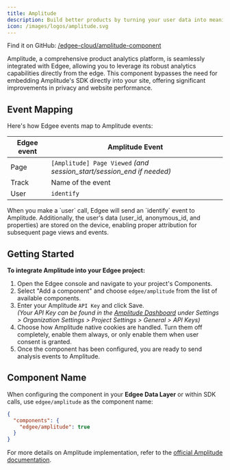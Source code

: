 ```yaml
---
title: Amplitude
description: Build better products by turning your user data into meaningful insights, using Amplitude's digital analytics platform, **now at the edge**.
icon: /images/logos/amplitude.svg
---
```



<EdgeeSdk />

Find it on GitHub: [<Icon icon="github" iconType="solid" /> /edgee-cloud/amplitude-component](https://github.com/edgee-cloud/amplitude-component)

Amplitude, a comprehensive product analytics platform, is seamlessly integrated with Edgee, allowing you to leverage 
its robust analytics capabilities directly from the edge. This component bypasses the need for embedding Amplitude's SDK directly into your site, 
offering significant improvements in privacy and website performance.


## Event Mapping

Here's how Edgee events map to Amplitude events:

| Edgee event | Amplitude Event     |
|-------------|----------------|
| Page        | `[Amplitude] Page Viewed` _(and session_start/session_end if needed)_ |
| Track       | Name of the event |
| User        | `identify` |

<Note>
  When you make a `user` call, Edgee will send an `identify` event to Amplitude.
  Additionally, the user's data (user_id, anonymous_id, and properties) are stored on the device,
  enabling proper attribution for subsequent page views and events.
</Note>


## Getting Started

**To integrate Amplitude into your Edgee project:**

1. Open the Edgee console and navigate to your project's Components.
2. Select "Add a component" and choose `edgee/amplitude` from the list of available components.
3. Enter your Amplitude `API Key` and click Save. <br />
_(Your API Key can be found in the [Amplitude Dashboard](https://app.amplitude.com/analytics/assembly-sh/settings/projects) 
under Settings > Organization Settings > Project Settings > General > API Keys)_
4. Choose how Amplitude native cookies are handled. Turn them off completely, enable them always, or only enable them when user consent is granted.
5. Once the component has been configured, you are ready to send analysis events to Amplitude.

## Component Name

When configuring the component in your **Edgee Data Layer** or within SDK calls, use `edgee/amplitude` as the component name:

```json
{
  "components": {
    "edgee/amplitude": true
  }
}
```

For more details on Amplitude implementation, refer to the 
[official Amplitude documentation](https://www.docs.developers.amplitude.com/).
